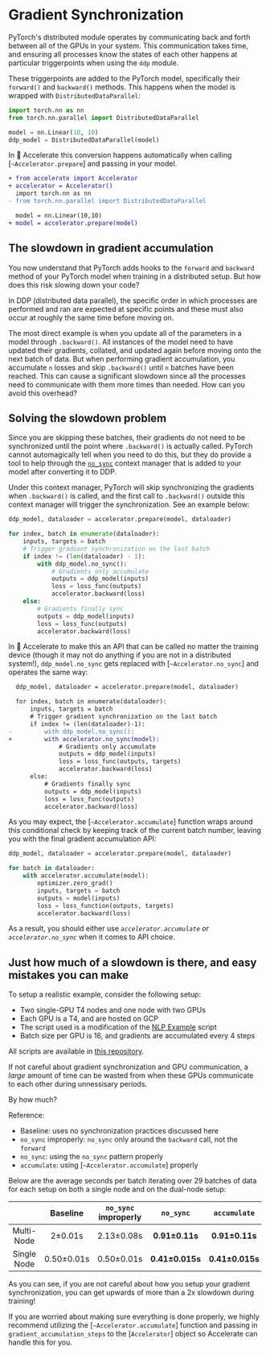 <!--Copyright 2022 The HuggingFace Team. All rights reserved.

Licensed under the Apache License, Version 2.0 (the "License"); you may not use this file except in compliance with
the License. You may obtain a copy of the License at

http://www.apache.org/licenses/LICENSE-2.0

Unless required by applicable law or agreed to in writing, software distributed under the License is distributed on
an "AS IS" BASIS, WITHOUT WARRANTIES OR CONDITIONS OF ANY KIND, either express or implied. See the License for the
specific language governing permissions and limitations under the License.
-->

# Gradient Synchronization

PyTorch's distributed module operates by communicating back and forth between all of the GPUs in your system.
This communication takes time, and ensuring all processes know the states of each other happens at particular triggerpoints
when using the `ddp` module. 

These triggerpoints are added to the PyTorch model, specifically their `forward()` and `backward()` methods. 
This happens when the model is wrapped with `DistributedDataParallel`:
```python
import torch.nn as nn
from torch.nn.parallel import DistributedDataParallel

model = nn.Linear(10, 10)
ddp_model = DistributedDataParallel(model)
```
In 🤗 Accelerate this conversion happens automatically when calling [`~Accelerator.prepare`] and passing in your model.

```diff
+ from accelerate import Accelerator
+ accelerator = Accelerator()
  import torch.nn as nn
- from torch.nn.parallel import DistributedDataParallel

  model = nn.Linear(10,10)
+ model = accelerator.prepare(model)
```

## The slowdown in gradient accumulation

You now understand that PyTorch adds hooks to the `forward` and `backward` method of your PyTorch model when 
training in a distributed setup. But how does this risk slowing down your code?

In DDP (distributed data parallel), the specific order in which processes are performed and ran are expected
at specific points and these must also occur at roughly the same time before moving on.

The most direct example is when you update all of the parameters in a model through `.backward()`. All instances of the model
need to have updated their gradients, collated, and updated again before moving onto the next batch of data. But when performing 
gradient accumulation, you accumulate `n` losses and skip `.backward()` until `n` batches have been reached. This 
can cause a significant slowdown since all the processes need to communicate with them more times than needed. How 
can you avoid this overhead?

## Solving the slowdown problem

Since you are skipping these batches, their gradients do not need to be synchronized until the point where `.backward()` is actually called. 
PyTorch cannot automagically tell when you need to do this, but they do provide a tool to help through the [`no_sync`](https://pytorch.org/docs/stable/generated/torch.nn.parallel.DistributedDataParallel.html#torch.nn.parallel.DistributedDataParallel.no_sync) context manager
that is added to your model after converting it to DDP.

Under this context manager, PyTorch will skip synchronizing the gradients when `.backward()` is called, and the first call to `.backward()` outside this 
context manager will trigger the synchronization. See an example below:
```python
ddp_model, dataloader = accelerator.prepare(model, dataloader)

for index, batch in enumerate(dataloader):
    inputs, targets = batch
    # Trigger gradient synchronization on the last batch
    if index != (len(dataloader) - 1):
        with ddp_model.no_sync():
            # Gradients only accumulate
            outputs = ddp_model(inputs)
            loss = loss_func(outputs)
            accelerator.backward(loss)
    else:
        # Gradients finally sync
        outputs = ddp_model(inputs)
        loss = loss_func(outputs)
        accelerator.backward(loss)
```

In 🤗 Accelerate to make this an API that can be called no matter the training device (though it may not do anything if you are not in a distributed system!),
`ddp_model.no_sync` gets replaced with [`~Accelerator.no_sync`] and operates the same way:

```diff
  ddp_model, dataloader = accelerator.prepare(model, dataloader)

  for index, batch in enumerate(dataloader):
      inputs, targets = batch
      # Trigger gradient synchronization on the last batch
      if index != (len(dataloader)-1):
-         with ddp_model.no_sync():
+         with accelerator.no_sync(model):
              # Gradients only accumulate
              outputs = ddp_model(inputs)
              loss = loss_func(outputs, targets)
              accelerator.backward(loss)
      else:
          # Gradients finally sync
          outputs = ddp_model(inputs)
          loss = loss_func(outputs)
          accelerator.backward(loss)
```

As you may expect, the [`~Accelerator.accumulate`] function wraps around this conditional check by keeping track of the current batch number, leaving you with the final
gradient accumulation API:

```python
ddp_model, dataloader = accelerator.prepare(model, dataloader)

for batch in dataloader:
    with accelerator.accumulate(model):
        optimizer.zero_grad()
        inputs, targets = batch
        outputs = model(inputs)
        loss = loss_function(outputs, targets)
        accelerator.backward(loss)
```

As a result, you should either use *`accelerator.accumulate` or `accelerator.no_sync`* when it comes to API choice. 

## Just how much of a slowdown is there, and easy mistakes you can make

To setup a realistic example, consider the following setup:

* Two single-GPU T4 nodes and one node with two GPUs
* Each GPU is a T4, and are hosted on GCP
* The script used is a modification of the [NLP Example](https://github.com/muellerzr/timing_experiments/blob/main/baseline.py) script
* Batch size per GPU is 16, and gradients are accumulated every 4 steps

All scripts are available in [this repository](https://github.com/muellerzr/timing_experiments).

If not careful about gradient synchronization and GPU communication, a *large* amount of time can be wasted 
from when these GPUs communicate to each other during unnessisary periods.

By how much?

Reference:
- Baseline: uses no synchronization practices discussed here
- `no_sync` improperly: `no_sync` only around the `backward` call, not the `forward`
- `no_sync`: using the `no_sync` pattern properly
- `accumulate`: using [`~Accelerator.accumulate`] properly

Below are the average seconds per batch iterating over 29 batches of data for each setup on both a single node and on the dual-node setup:

|             | Baseline  | `no_sync` improperly | `no_sync` | `accumulate`| 
| :---------: | :-------: | :------------------: | :-------: | :---------: |
| Multi-Node  | 2±0.01s    | 2.13±0.08s | **0.91±0.11s** | **0.91±0.11s** |
| Single Node | 0.50±0.01s | 0.50±0.01s | **0.41±0.015s** | **0.41±0.015s** |

As you can see, if you are not careful about how you setup your gradient synchronization, you can get upwards of more than a 2x slowdown during training!

If you are worried about making sure everything is done properly, we highly recommend utilizing the [`~Accelerator.accumulate`] function and passing in
`gradient_accumulation_steps` to the [`Accelerator`] object so Accelerate can handle this for you.
